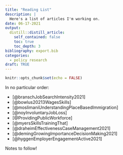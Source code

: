 ```yaml
---
title: "Reading List"
description: |
  Here's a list of articles I'm working on.
date: 06-17-2021
output:
  distill::distill_article:
    self_contained: false
    toc: true
    toc_depth: 3
bibliography: export.bib
categories:
  - policy research
draft: TRUE
---
```



```r
knitr::opts_chunk$set(echo = FALSE)
```

In no particular order:

* [@branschJobSearchIntensity2021]
* [@bowlus20213WagesSkills]
* [@moslimaniUnderstandingPlaceBasedImmigration]
* [@noyInvoluntaryJobLoss]
* [@ProvidingPublicWorkforce]
* [@myersSkillsTrainingThat]
* [@draheimEffectivenessCaseManagement2021]
* [@demingGrowingImportanceDecisionMaking2021]
* [@hyggenEmployerEngagementActive2021]

Notes to follow!
